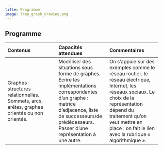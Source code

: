 ```yaml
---
title: Programme
image: Tree_graph_drawing.png
---
```


## Programme

|Contenus |Capacités attendues| Commentaires|
| :---| :---| :---|
Graphes : structures relationnelles. Sommets, arcs, arêtes, graphes orientés ou non orientés.| Modéliser des situations sous forme de graphes. Écrire les implémentations correspondantes d’un graphe : matrice d’adjacence, liste de successeurs/de prédécesseurs. Passer d’une représentation à une autre.|On s’appuie sur des exemples comme le réseau routier, le réseau électrique, Internet, les réseaux sociaux. Le choix de la représentation dépend du traitement qu’on veut mettre en place : on fait le lien avec la rubrique « algorithmique ».|